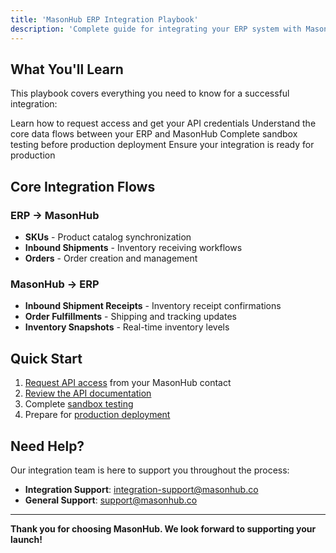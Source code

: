 ```yaml
---
title: 'MasonHub ERP Integration Playbook'
description: 'Complete guide for integrating your ERP system with MasonHub Order Management System using our public API'
---
```


## What You'll Learn

This playbook covers everything you need to know for a successful integration:

<CardGroup cols={2}>
  <Card
    title="Getting Started"
    icon="rocket"
    href="/getting-started/request-access"
  >
    Learn how to request access and get your API credentials
  </Card>
  <Card
    title="Integration Flows"
    icon="flow"
    href="/integration/architecture-flows"
  >
    Understand the core data flows between your ERP and MasonHub
  </Card>
  <Card
    title="Testing & Validation"
    icon="test-tube"
    href="/testing/sandbox-testing"
  >
    Complete sandbox testing before production deployment
  </Card>
  <Card
    title="Production Readiness"
    icon="badge-check"
    href="/production/readiness-checklist"
  >
    Ensure your integration is ready for production
  </Card>
</CardGroup>

## Core Integration Flows

### ERP → MasonHub
- **SKUs** - Product catalog synchronization
- **Inbound Shipments** - Inventory receiving workflows
- **Orders** - Order creation and management

### MasonHub → ERP
- **Inbound Shipment Receipts** - Inventory receipt confirmations
- **Order Fulfillments** - Shipping and tracking updates
- **Inventory Snapshots** - Real-time inventory levels

## Quick Start

1. [Request API access](/getting-started/request-access) from your MasonHub contact
2. [Review the API documentation](/api-reference/overview)
3. Complete [sandbox testing](/testing/sandbox-testing)
4. Prepare for [production deployment](/production/go-live)

## Need Help?

Our integration team is here to support you throughout the process:

- **Integration Support**: [integration-support@masonhub.co](mailto:integration-support@masonhub.co)
- **General Support**: [support@masonhub.co](mailto:support@masonhub.co)

---

**Thank you for choosing MasonHub. We look forward to supporting your launch!**
